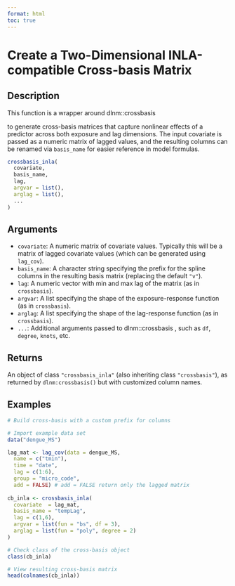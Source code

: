 ```yaml
---
format: html
toc: true
---
```


# Create a Two-Dimensional INLA-compatible Cross-basis Matrix

## Description

This function is a wrapper around dlnm::crossbasis

to generate cross-basis matrices that capture nonlinear effects of a predictor across both exposure and lag dimensions. The input covariate is passed as a numeric matrix of lagged values, and the resulting columns can be renamed via `basis_name` for easier reference in model formulas.

```r
crossbasis_inla(
  covariate,
  basis_name,
  lag,
  argvar = list(),
  arglag = list(),
  ...
)
```

## Arguments

- `covariate`: A numeric matrix of covariate values. Typically this will be a matrix of lagged covariate values (which can be generated using `lag_cov`).
- `basis_name`: A character string specifying the prefix for the spline columns in the resulting basis matrix (replacing the default `"v"`).
- `lag`: A numeric vector with min and max lag of the matrix (as in `crossbasis`).
- `argvar`: A list specifying the shape of the exposure-response function (as in `crossbasis`).
- `arglag`: A list specifying the shape of the lag-response function (as in `crossbasis`).
- `...`: Additional arguments passed to dlnm::crossbasis , such as `df`, `degree`, `knots`, etc.

## Returns

An object of class `"crossbasis_inla"` (also inheriting class `"crossbasis"`), as returned by `dlnm:crossbasis()` but with customized column names.

## Examples

```r
# Build cross-basis with a custom prefix for columns

# Import example data set 
data("dengue_MS")

lag_mat <- lag_cov(data = dengue_MS,
  name = c("tmin"),
  time = "date",
  lag = c(1:6),
  group = "micro_code",
  add = FALSE) # add = FALSE return only the lagged matrix
  
cb_inla <- crossbasis_inla(
  covariate  = lag_mat,
  basis_name = "tempLag",
  lag = c(1,6),
  argvar = list(fun = "bs", df = 3),
  arglag = list(fun = "poly", degree = 2)
)

# Check class of the cross-basis object
class(cb_inla)

# View resulting cross-basis matrix
head(colnames(cb_inla))
```
